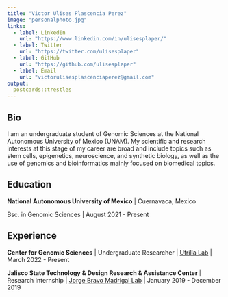 ```yaml
---
title: "Victor Ulises Plascencia Perez"
image: "personalphoto.jpg"
links:
  - label: LinkedIn
    url: "https://www.linkedin.com/in/ulisesplaper/"
  - label: Twitter
    url: "https://twitter.com/ulisesplaper"
  - label: GitHub
    url: "https://github.com/ulisesplaper"
  - label: Email
    url: "victorulisesplascenciaperez@gmail.com"
output:
  postcards::trestles
---
```


## Bio

I am an undergraduate student of Genomic Sciences at the National Autonomous University of Mexico (UNAM). My scientific and research interests at this stage of my career are broad and include topics such as stem cells, epigenetics, neuroscience, and synthetic biology, as well as the use of genomics and bioinformatics mainly focused on biomedical topics.

## Education

**National Autonomous University of Mexico** \| Cuernavaca, Mexico

Bsc. in Genomic Sciences \| August 2021 - Present

## Experience

**Center for Genomic Sciences** \| Undergraduate Researcher \| [Utrilla Lab](https://sites.google.com/ccg.unam.mx/utrillalab/) \| March 2022 - Present

**Jalisco State Technology & Design Research & Assistance Center** \| Research Internship \| [Jorge Bravo Madrigal Lab](https://ciatej.mx/investigacion/investigador/jorge-bravo-madrigal-pmp-dr) \| January 2019 - December 2019
